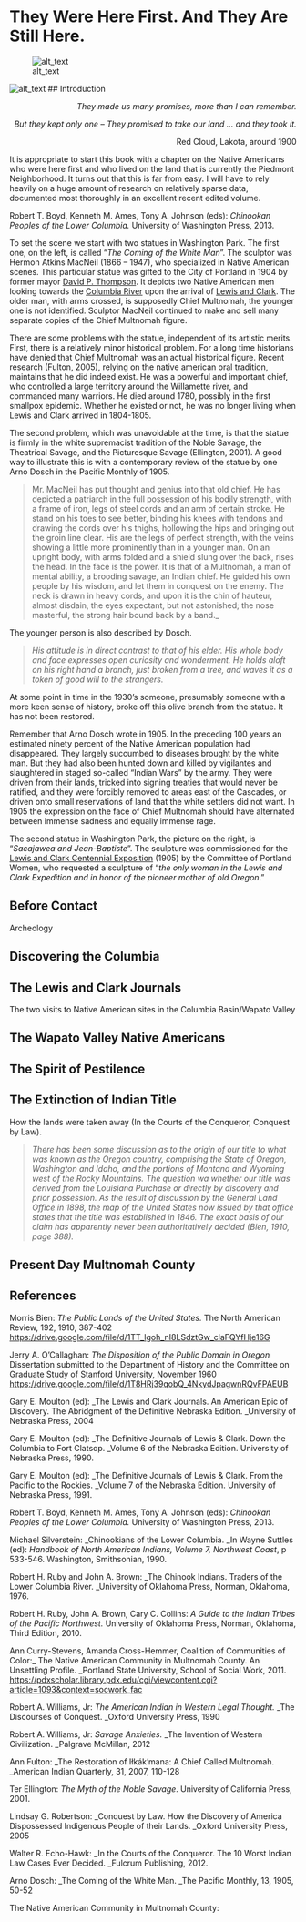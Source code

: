 
# They Were Here First. And They Are Still Here.


![alt_text](images/01_images/image1.jpg "image_tooltip")

![alt_text](images/01_images/image2.jpg "image_tooltip")
## Introduction

<p style="text-align: right">
<em>They made us many promises, more than I can remember. </em></p>


<p style="text-align: right">
<em>But they kept only one -- They promised to take our land ... and they took it.</em></p>


<p style="text-align: right">
Red Cloud, Lakota, around 1900</p>


It is appropriate to start this book with a chapter on the Native Americans who were here first and who lived on the land that is currently the Piedmont Neighborhood. It turns out that this is far from easy. I will have to rely heavily on a huge amount of research on relatively sparse data, documented most thoroughly in an excellent recent edited volume.

Robert T. Boyd, Kenneth M. Ames, Tony A. Johnson (eds): _Chinookan Peoples of the Lower Columbia._ University of Washington Press, 2013. 

To set the scene we start with two statues in Washington Park. The first one, on the left, is called “_The Coming of the White Man_”. The sculptor was Hermon Atkins MacNeil (1866 – 1947), who specialized in Native American scenes.  This particular statue was gifted to the City of Portland in 1904 by former mayor [David P. Thompson](https://en.wikipedia.org/wiki/David_P._Thompson). It depicts two Native American men looking towards the [Columbia River](https://en.wikipedia.org/wiki/Columbia_River) upon the arrival of [Lewis and Clark](https://en.wikipedia.org/wiki/Lewis_and_Clark_Expedition). The older man, with arms crossed, is supposedly Chief Multnomah, the younger one is not identified. Sculptor MacNeil continued to make and sell many separate copies of the Chief Multnomah figure. 

There are some problems with the statue, independent of its artistic merits. First, there is a relatively minor historical problem. For a long time historians have denied that Chief Multnomah was an actual historical figure. Recent research (Fulton, 2005), relying on the native american oral tradition, maintains that he did indeed exist. He was a powerful and important chief, who controlled a large territory around the Willamette river, and commanded many warriors. He died around 1780, possibly in the first smallpox epidemic. Whether he existed or not, he was no longer living when Lewis and Clark arrived in 1804-1805. 

The second problem, which was unavoidable at the time, is that the statue is firmly in the white supremacist tradition of the Noble Savage, the Theatrical Savage, and the Picturesque Savage  (Ellington, 2001). A good way to illustrate this is with a contemporary review of the statue by one Arno Dosch in the Pacific Monthly of 1905.


> Mr. MacNeil has put thought and genius into that old chief. He has depicted a patriarch in the full possession of his bodily strength, with a frame of iron, legs of steel cords and an arm of certain stroke. He stand on his toes to see better, binding his knees with tendons and drawing the cords over his thighs, hollowing the hips and bringing out the groin line clear. His are the legs of perfect strength, with the veins showing a little more prominently than in a younger man. On an upright body, with arms folded and a shield slung over the back, rises the head. In the face is the power. It is that of a Multnomah, a man of mental ability, a brooding savage, an Indian chief. He guided his own people by his wisdom, and let them in conquest on the enemy. The neck is drawn in heavy cords, and upon it is the chin of hauteur, almost disdain, the eyes expectant, but not astonished; the nose masterful, the strong hair bound back by a band._

The younger person is also described by Dosch.


>    _His attitude is in direct contrast to that of his elder. His whole body and face expresses open curiosity and wonderment. He holds aloft on his right hand a branch, just broken from a tree, and waves it as a token of good will to the strangers._

At some point in time in the 1930’s someone, presumably someone with a more keen sense of history, broke off this olive branch from the statue. It has not been restored.

Remember that Arno Dosch wrote in 1905. In the preceding 100 years an estimated ninety percent of the Native American population had disappeared. They largely succumbed to diseases brought by the white man. But they had also been hunted down and killed by vigilantes and slaughtered in staged so-called “Indian Wars” by the army. They were driven from their lands, tricked into signing treaties that would never be ratified, and they were forcibly removed to areas east of the Cascades, or driven onto small reservations of land that the white settlers did not want. In 1905 the expression on the face of Chief Multnomah should have alternated between immense sadness and equally immense rage. 

The second statue in Washington Park, the picture on the right,  is “_Sacajawea and Jean-Baptiste_”. The sculpture was commissioned for the [Lewis and Clark Centennial Exposition](https://en.wikipedia.org/wiki/Lewis_and_Clark_Centennial_Exposition) (1905) by the Committee of Portland Women, who requested a sculpture of "_the only woman in the Lewis and Clark Expedition and in honor of the pioneer mother of old Oregon_."


## Before Contact

Archeology


## Discovering the Columbia


## The Lewis and Clark Journals

The two visits to Native American sites in the Columbia Basin/Wapato Valley


## The Wapato Valley Native Americans


## The Spirit of Pestilence


## The Extinction of Indian Title

How the lands were taken away (In the Courts of the Conqueror, Conquest by Law).


>    _There has been some discussion as to the origin of our title to what was known as the Oregon country, comprising the State of Oregon, Washington and Idaho, and the portions of Montana and Wyoming west of the Rocky Mountains. The question wa whether our title was derived from the Louisiana Purchase or directly by discovery and prior possession. As the result of discussion by the General Land Office in 1898, the map of the United States now issued by that office states that the title was established in 1846. The exact basis of our claim has apparently never been authoritatively decided (Bien, 1910, page 388)._


## Present Day Multnomah County




## References

Morris Bien: _The Public Lands of the United States._
The North American Review, 192, 1910, 387-402
[https://drive.google.com/file/d/1TT_lgoh_nI8LSdztGw_claFQYfHje16G](https://drive.google.com/file/d/1TT_lgoh_nI8LSdztGw_claFQYfHje16G)

Jerry A. O’Callaghan: _The Disposition of the Public Domain in Oregon_
Dissertation submitted to the Department of History and the Committee on Graduate Study of Stanford University, November 1960
[https://drive.google.com/file/d/1T8HRj39qobQ_4NkydJpagwnRQvFPAEUB](https://drive.google.com/file/d/1T8HRj39qobQ_4NkydJpagwnRQvFPAEUB)

Gary E. Moulton (ed): _The Lewis and Clark Journals. An American Epic of Discovery. The Abridgment of the Definitive Nebraska Edition. _University of Nebraska Press, 2004

Gary E. Moulton (ed): _The Definitive Journals of Lewis & Clark. Down the Columbia to Fort Clatsop. _Volume 6 of the Nebraska Edition. University of Nebraska Press, 1990.

Gary E. Moulton (ed): _The Definitive Journals of Lewis & Clark. From the Pacific to the Rockies. _Volume 7 of the Nebraska Edition. University of Nebraska Press, 1991.

Robert T. Boyd, Kenneth M. Ames, Tony A. Johnson (eds): _Chinookan Peoples of the Lower Columbia._ University of Washington Press, 2013. 

Michael Silverstein: _Chinookians of the Lower Columbia. _In Wayne Suttles (ed): _Handbook of North American Indians, Volume 7, Northwest Coast_, p 533-546. Washington, Smithsonian, 1990.

Robert H. Ruby and John A. Brown: _The Chinook Indians. Traders of the Lower Columbia River. _University of Oklahoma Press, Norman, Oklahoma, 1976.

Robert H. Ruby, John A. Brown, Cary C. Collins: _A Guide to the Indian Tribes of the Pacific Northwest._ University of Oklahoma Press, Norman, Oklahoma, Third Edition, 2010.

Ann Curry-Stevens, Amanda Cross-Hemmer, Coalition of Communities of Color:_ The Native American Community in Multnomah County. An Unsettling Profile. _Portland State University, School of Social Work, 2011. [https://pdxscholar.library.pdx.edu/cgi/viewcontent.cgi?article=1093&context=socwork_fac](https://pdxscholar.library.pdx.edu/cgi/viewcontent.cgi?article=1093&context=socwork_fac)

Robert A. Williams, Jr: _The American Indian in Western Legal Thought._ _The Discourses of Conquest. _Oxford University Press, 1990

Robert A. Williams, Jr: _Savage Anxieties._ _The Invention of Western Civilization. _Palgrave McMillan, 2012

Ann Fulton: _The Restoration of Iłkák'mana: A Chief Called Multnomah. _American Indian Quarterly, 31, 2007, 110-128

Ter Ellington: _The Myth of the Noble Savage_. University of California Press, 2001. 

Lindsay G. Robertson: _Conquest by Law. How the Discovery of America Dispossessed Indigenous People of their Lands. _Oxford University Press, 2005

Walter R. Echo-Hawk: _In the Courts of the Conqueror. The 10 Worst Indian Law Cases Ever Decided. _Fulcrum Publishing, 2012.

Arno Dosch: _The Coming of the White Man. _The Pacific Monthly, 13, 1905, 50-52

The Native American Community in Multnomah County:
